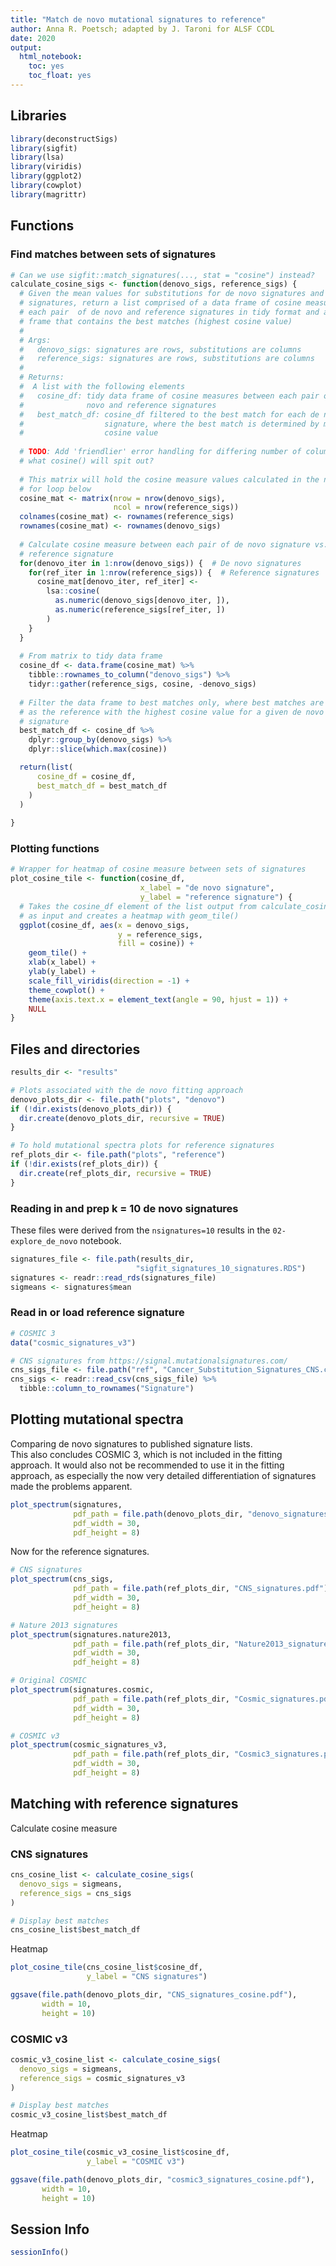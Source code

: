 ```yaml
---
title: "Match de novo mutational signatures to reference"
author: Anna R. Poetsch; adapted by J. Taroni for ALSF CCDL
date: 2020
output:
  html_notebook:
    toc: yes
    toc_float: yes
---
```


## Libraries

```r
library(deconstructSigs)
library(sigfit)
library(lsa)
library(viridis)
library(ggplot2)
library(cowplot)
library(magrittr)
```

## Functions

### Find matches between sets of signatures

```r
# Can we use sigfit::match_signatures(..., stat = "cosine") instead?
calculate_cosine_sigs <- function(denovo_sigs, reference_sigs) {
  # Given the mean values for substitutions for de novo signatures and reference
  # signatures, return a list comprised of a data frame of cosine measures for 
  # each pair  of de novo and reference signatures in tidy format and a data 
  # frame that contains the best matches (highest cosine value)
  #
  # Args:
  #   denovo_sigs: signatures are rows, substitutions are columns
  #   reference_sigs: signatures are rows, substitutions are columns
  # 
  # Returns:
  #  A list with the following elements
  #   cosine_df: tidy data frame of cosine measures between each pair of de
  #              novo and reference signatures
  #   best_match_df: cosine_df filtered to the best match for each de novo 
  #                  signature, where the best match is determined by maximum
  #                  cosine value
  
  # TODO: Add 'friendlier' error handling for differing number of columns than
  # what cosine() will spit out?
  
  # This matrix will hold the cosine measure values calculated in the nested
  # for loop below
  cosine_mat <- matrix(nrow = nrow(denovo_sigs), 
                       ncol = nrow(reference_sigs))
  colnames(cosine_mat) <- rownames(reference_sigs)
  rownames(cosine_mat) <- rownames(denovo_sigs)
  
  # Calculate cosine measure between each pair of de novo signature vs.
  # reference signature
  for(denovo_iter in 1:nrow(denovo_sigs)) {  # De novo signatures 
    for(ref_iter in 1:nrow(reference_sigs)) {  # Reference signatures
      cosine_mat[denovo_iter, ref_iter] <- 
        lsa::cosine(
          as.numeric(denovo_sigs[denovo_iter, ]), 
          as.numeric(reference_sigs[ref_iter, ])
        )
    }
  }
  
  # From matrix to tidy data frame
  cosine_df <- data.frame(cosine_mat) %>%
    tibble::rownames_to_column("denovo_sigs") %>%
    tidyr::gather(reference_sigs, cosine, -denovo_sigs)
  
  # Filter the data frame to best matches only, where best matches are defined
  # as the reference with the highest cosine value for a given de novo 
  # signature
  best_match_df <- cosine_df %>% 
    dplyr::group_by(denovo_sigs) %>% 
    dplyr::slice(which.max(cosine))

  return(list(
      cosine_df = cosine_df,
      best_match_df = best_match_df
    )
  )
  
}

```

### Plotting functions

```r
# Wrapper for heatmap of cosine measure between sets of signatures
plot_cosine_tile <- function(cosine_df, 
                             x_label = "de novo signature", 
                             y_label = "reference signature") {
  # Takes the cosine_df element of the list output from calculate_cosine_sigs()
  # as input and creates a heatmap with geom_tile()
  ggplot(cosine_df, aes(x = denovo_sigs,
                        y = reference_sigs, 
                        fill = cosine)) +
    geom_tile() +
    xlab(x_label) +
    ylab(y_label) +
    scale_fill_viridis(direction = -1) +
    theme_cowplot() +
    theme(axis.text.x = element_text(angle = 90, hjust = 1)) +
    NULL
}
```

## Files and directories

```r
results_dir <- "results"

# Plots associated with the de novo fitting approach
denovo_plots_dir <- file.path("plots", "denovo")
if (!dir.exists(denovo_plots_dir)) {
  dir.create(denovo_plots_dir, recursive = TRUE)
}

# To hold mutational spectra plots for reference signatures
ref_plots_dir <- file.path("plots", "reference")
if (!dir.exists(ref_plots_dir)) {
  dir.create(ref_plots_dir, recursive = TRUE)
}
```


### Reading in and prep k = 10 de novo signatures

These files were derived from the `nsignatures=10` results in the `02-explore_de_novo` notebook.

```r
signatures_file <- file.path(results_dir,
                            "sigfit_signatures_10_signatures.RDS")
signatures <- readr::read_rds(signatures_file)
sigmeans <- signatures$mean
```

### Read in or load reference signature

```r
# COSMIC 3
data("cosmic_signatures_v3")

# CNS signatures from https://signal.mutationalsignatures.com/
cns_sigs_file <- file.path("ref", "Cancer_Substitution_Signatures_CNS.csv")
cns_sigs <- readr::read_csv(cns_sigs_file) %>%
  tibble::column_to_rownames("Signature")
```

## Plotting mutational spectra

Comparing de novo signatures to published signature lists.  
This also concludes COSMIC 3, which is not included in the fitting approach. 
It would also not be recommended to use it in the fitting approach, as especially the now very detailed differentiation of signatures made the problems apparent. 

```r
plot_spectrum(signatures, 
              pdf_path = file.path(denovo_plots_dir, "denovo_signatures.pdf"),
              pdf_width = 30,
              pdf_height = 8)
```

Now for the reference signatures.

```r
# CNS signatures
plot_spectrum(cns_sigs, 
              pdf_path = file.path(ref_plots_dir, "CNS_signatures.pdf"),
              pdf_width = 30,
              pdf_height = 8)

# Nature 2013 signatures
plot_spectrum(signatures.nature2013, 
              pdf_path = file.path(ref_plots_dir, "Nature2013_signatures.pdf"),
              pdf_width = 30,
              pdf_height = 8)

# Original COSMIC
plot_spectrum(signatures.cosmic, 
              pdf_path = file.path(ref_plots_dir, "Cosmic_signatures.pdf"),
              pdf_width = 30,
              pdf_height = 8)

# COSMIC v3
plot_spectrum(cosmic_signatures_v3, 
              pdf_path = file.path(ref_plots_dir, "Cosmic3_signatures.pdf"),
              pdf_width = 30,
              pdf_height = 8)
```

## Matching with reference signatures

Calculate cosine measure

### CNS signatures
  
```r
cns_cosine_list <- calculate_cosine_sigs(
  denovo_sigs = sigmeans,
  reference_sigs = cns_sigs
)

# Display best matches
cns_cosine_list$best_match_df
```

Heatmap

```r
plot_cosine_tile(cns_cosine_list$cosine_df,
                 y_label = "CNS signatures")
```

```r
ggsave(file.path(denovo_plots_dir, "CNS_signatures_cosine.pdf"), 
       width = 10,
       height = 10)
```

### COSMIC v3

```r
cosmic_v3_cosine_list <- calculate_cosine_sigs(
  denovo_sigs = sigmeans,
  reference_sigs = cosmic_signatures_v3
)

# Display best matches
cosmic_v3_cosine_list$best_match_df
```

Heatmap

```r
plot_cosine_tile(cosmic_v3_cosine_list$cosine_df,
                 y_label = "COSMIC v3")
```

```r
ggsave(file.path(denovo_plots_dir, "cosmic3_signatures_cosine.pdf"), 
       width = 10,
       height = 10)
```

## Session Info

```r
sessionInfo()
```

